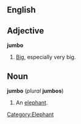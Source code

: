 ==English==
==Adjective==
'''jumbo'''

# [[Big]], especially very big.

==Noun==
'''jumbo''' (''plural'' '''jumbos''')

# An [[elephant]].
[[Category:Elephant]]